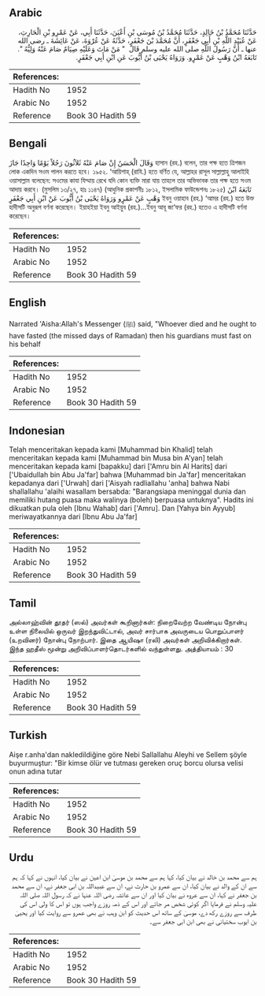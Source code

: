 ## Arabic


<div dir="rtl" lang="ar" style={{fontSize:'larger',backgroundColor:'#f8f9fa',padding:20}}>
حَدَّثَنَا مُحَمَّدُ بْنُ خَالِدٍ، حَدَّثَنَا مُحَمَّدُ بْنُ مُوسَى بْنِ أَعْيَنَ، حَدَّثَنَا أَبِي، عَنْ عَمْرِو بْنِ الْحَارِثِ، عَنْ عُبَيْدِ اللَّهِ بْنِ أَبِي جَعْفَرٍ، أَنَّ مُحَمَّدَ بْنَ جَعْفَرٍ، حَدَّثَهُ عَنْ عُرْوَةَ، عَنْ عَائِشَةَ ـ رضى الله عنها ـ أَنَّ رَسُولَ اللَّهِ صلى الله عليه وسلم قَالَ ‏ "‏ مَنْ مَاتَ وَعَلَيْهِ صِيَامٌ صَامَ عَنْهُ وَلِيُّهُ ‏"‏‏.‏ تَابَعَهُ ابْنُ وَهْبٍ عَنْ عَمْرٍو‏.‏ وَرَوَاهُ يَحْيَى بْنُ أَيُّوبَ عَنِ ابْنِ أَبِي جَعْفَرٍ‏.‏
</div>
<div style={{backgroundColor:'#f8f9fa',padding:20, marginBottom: 10}}><table> <thead> <tr> <th>References:</th> <th></th> </tr> </thead> <tbody><tr><td>Hadith No</td><td>1952</td></tr><tr><td>Arabic No</td><td>1952</td></tr><tr><td>Reference</td><td>Book 30 Hadith 59</td></tr></tbody></table></div>

## Bengali


<div dir="ltr" lang="bn" style={{fontSize:'larger',backgroundColor:'#f8f9fa',padding:20}}>
وَقَالَ الْحَسَنُ إِنْ صَامَ عَنْهُ ثَلاَثُونَ رَجُلاً يَوْمًا وَاحِدًا جَازَ হাসান (রহ.) বলেন, তার পক্ষ হতে ত্রিশজন লোক একদিন সওম পালন করতে হবে। ১৯৫২. ‘আয়িশাহ্ (রাযি.) হতে বর্ণিত যে, আল্লাহর রাসূল সাল্লাল্লাহু আলাইহি ওয়াসাল্লাম বলেছেন: সওমের কাযা যিম্মায় রেখে যদি কোন ব্যক্তি মারা যায় তাহলে তার অভিভাবক তার পক্ষ হতে সওম আদায় করবে। (মুসলিম ১৩/২৭, হাঃ ১১৪৭) (আধুনিক প্রকাশনীঃ ১৮১২, ইসলামিক ফাউন্ডেশনঃ ১৮২৫) تَابَعَهُ ابْنُ وَهْبٍ عَنْ عَمْرٍو وَرَوَاهُ يَحْيَى بْنُ أَيُّوبَ عَنْ ابْنِ أَبِي جَعْفَرٍ ইবনু ওয়াহাব (রহ.) ‘আমর (রহ.) হতে উক্ত হাদীসটি অনুরূপ বর্ণনা করেছেন। ইয়াহইয়া ইবনু আইয়ুব (রহ.)...ইবনু আবূ জা‘ফর (রহ.) হতেও এ হাদীসটি বর্ণনা করেছেন।
</div>
<div style={{backgroundColor:'#f8f9fa',padding:20, marginBottom: 10}}><table> <thead> <tr> <th>References:</th> <th></th> </tr> </thead> <tbody><tr><td>Hadith No</td><td>1952</td></tr><tr><td>Arabic No</td><td>1952</td></tr><tr><td>Reference</td><td>Book 30 Hadith 59</td></tr></tbody></table></div>

## English


<div dir="ltr" lang="en" style={{fontSize:'larger',backgroundColor:'#f8f9fa',padding:20}}>
Narrated 'Aisha:Allah's Messenger (ﷺ) said, "Whoever died and he ought to have fasted (the missed days of Ramadan) then his guardians must fast on his behalf
</div>
<div style={{backgroundColor:'#f8f9fa',padding:20, marginBottom: 10}}><table> <thead> <tr> <th>References:</th> <th></th> </tr> </thead> <tbody><tr><td>Hadith No</td><td>1952</td></tr><tr><td>Arabic No</td><td>1952</td></tr><tr><td>Reference</td><td>Book 30 Hadith 59</td></tr></tbody></table></div>

## Indonesian


<div dir="ltr" lang="id" style={{fontSize:'larger',backgroundColor:'#f8f9fa',padding:20}}>
Telah menceritakan kepada kami [Muhammad bin Khalid] telah menceritakan kepada kami [Muhammad bin Musa bin A'yan] telah menceritakan kepada kami [bapakku] dari ['Amru bin Al Harits] dari ['Ubaidullah bin Abu Ja'far] bahwa [Muhammad bin Ja'far] menceritakan kepadanya dari ['Urwah] dari ['Aisyah radliallahu 'anha] bahwa Nabi shallallahu 'alaihi wasallam bersabda: "Barangsiapa meninggal dunia dan memiliki hutang puasa maka walinya (boleh) berpuasa untuknya". Hadits ini dikuatkan pula oleh [Ibnu Wahab] dari ['Amru]. Dan [Yahya bin Ayyub] meriwayatkannya dari [Ibnu Abu Ja'far]
</div>
<div style={{backgroundColor:'#f8f9fa',padding:20, marginBottom: 10}}><table> <thead> <tr> <th>References:</th> <th></th> </tr> </thead> <tbody><tr><td>Hadith No</td><td>1952</td></tr><tr><td>Arabic No</td><td>1952</td></tr><tr><td>Reference</td><td>Book 30 Hadith 59</td></tr></tbody></table></div>

## Tamil


<div dir="ltr" lang="ta" style={{fontSize:'larger',backgroundColor:'#f8f9fa',padding:20}}>
அல்லாஹ்வின் தூதர் (ஸல்) அவர்கள் கூறினார்கள்: நிறைவேற்ற வேண்டிய நோன்பு உள்ள நிலையில் ஒருவர் இறந்துவிட்டால், அவர் சார்பாக அவருடைய பொறுப்பாளர் (உறவினர்) நோன்பு நோற்பார். இதை ஆயிஷா (ரலி) அவர்கள் அறிவிக்கிறார்கள். இந்த ஹதீஸ் மூன்று அறிவிப்பாளர்தொடர்களில் வந்துள்ளது. அத்தியாயம் : 30
</div>
<div style={{backgroundColor:'#f8f9fa',padding:20, marginBottom: 10}}><table> <thead> <tr> <th>References:</th> <th></th> </tr> </thead> <tbody><tr><td>Hadith No</td><td>1952</td></tr><tr><td>Arabic No</td><td>1952</td></tr><tr><td>Reference</td><td>Book 30 Hadith 59</td></tr></tbody></table></div>

## Turkish


<div dir="ltr" lang="tr" style={{fontSize:'larger',backgroundColor:'#f8f9fa',padding:20}}>
Aişe r.anha'dan nakledildiğine göre Nebi Sallallahu Aleyhi ve Sellem şöyle buyurmuştur: "Bir kimse ölür ve tutması gereken oruç borcu olursa velisi onun adına tutar
</div>
<div style={{backgroundColor:'#f8f9fa',padding:20, marginBottom: 10}}><table> <thead> <tr> <th>References:</th> <th></th> </tr> </thead> <tbody><tr><td>Hadith No</td><td>1952</td></tr><tr><td>Arabic No</td><td>1952</td></tr><tr><td>Reference</td><td>Book 30 Hadith 59</td></tr></tbody></table></div>

## Urdu


<div dir="rtl" lang="ur" style={{fontSize:'larger',backgroundColor:'#f8f9fa',padding:20}}>
ہم سے محمد بن خالد نے بیان کیا، کہا ہم سے محمد بن موسیٰ ابن اعین نے بیان کیا، انہوں نے کہا کہ ہم سے ان کے والد نے بیان کیا، ان سے عمرو بن حارث نے، ان سے عبیداللہ بن ابی جعفر نے، ان سے محمد بن جعفر نے کہا، ان سے عروہ نے بیان کیا اور ان سے عائشہ رضی اللہ عنہا نے کہ رسول اللہ صلی اللہ علیہ وسلم نے فرمایا اگر کوئی شخص مر جائے اور اس کے ذمہ روزے واجب ہوں تو اس کا ولی اس کی طرف سے روزے رکھ دے، موسیٰ کے ساتھ اس حدیث کو ابن وہب نے بھی عمرو سے روایت کیا اور یحییٰ بن ایوب سختیانی نے بھی ابن ابی جعفر سے۔
</div>
<div style={{backgroundColor:'#f8f9fa',padding:20, marginBottom: 10}}><table> <thead> <tr> <th>References:</th> <th></th> </tr> </thead> <tbody><tr><td>Hadith No</td><td>1952</td></tr><tr><td>Arabic No</td><td>1952</td></tr><tr><td>Reference</td><td>Book 30 Hadith 59</td></tr></tbody></table></div>